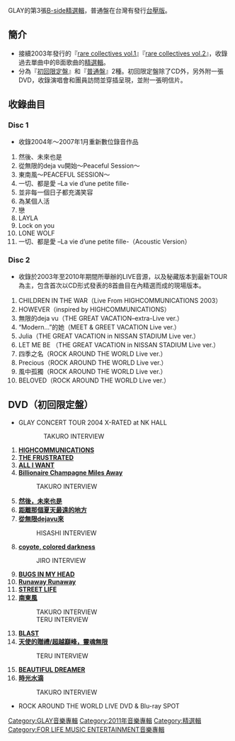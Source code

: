 {{Infobox Album
| Name           = rare collectives vol.3
| Type           = [[精選輯|精選輯]]
| Artist         = [[GLAY|GLAY]]
| Released       = 2011年3月9日
| Recorded       =  
| Genre          = [[搖滾樂|搖滾樂]]<br>[[J-POP|J-POP]]
| Length         = 
| Label          = loversoul music & associates
| Producer       = [[GLAY|GLAY]]<br/>[[佐久間正英|佐久間正英]]
| Reviews        = 
| Chart position = 當週排行第5名（[[ORICON|ORICON]]）
| Certification  = 
| Last album     = [[GLAY|GLAY]]<br/>（2010年）
| This album     = '''rare collectives vol.3'''<br/>[[rare_collectives_vol.4|rare collectives vol.4]]<br/>（2011年）
| Next album     = [[GLAY_Anthology|GLAY Anthology]]<br/>（2011年）
}}
GLAY的第3張[[B-side|B-side]][[精選輯|精選輯]]，普通盤在台灣有發行[[台壓版|台壓版]]。

== 簡介 ==
*接續2003年發行的『[[rare_collectives_vol.1|rare collectives vol.1]]』『[[rare_collectives_vol.2|rare collectives vol.2]]』，收錄過去單曲中的B面歌曲的[[精選輯|精選輯]]。
*分為『[[初回限定盤|初回限定盤]]』和『[[普通盤|普通盤]]』2種。初回限定盤除了CD外，另外附一張DVD，收錄演唱會和團員訪問並穿插呈現，並附一張明信片。

== 收錄曲目 ==
=== Disc 1 ===
*收錄2004年～2007年1月重新數位錄音作品
# 然後、未來也是
# 從無限的deja vu開始～Peaceful Session～
# 東南風～PEACEFUL SESSION～
# 一切、都是愛 –La vie d’une petite fille-
# 並非每一個日子都充滿笑容
# 為某個人活
# 戀
# LAYLA
# Lock on you
# LONE WOLF
# 一切、都是愛 –La vie d’une petite fille-（Acoustic Version）

=== Disc 2 === 
*收錄於2003年至2010年期間所舉辦的LIVE音源，以及秘藏版本到最新TOUR為主，包含首次以CD形式發表的8首曲目在內精選而成的現場版本。
# CHILDREN IN THE WAR（Live From HIGHCOMMUNICATIONS 2003）
# HOWEVER（inspired by HIGHCOMMUNICATIONS）
# 無限的deja vu（THE GREAT VACATION–extra-Live ver.）
# “Modern…”的她（MEET & GREET VACATION Live ver.）
# Julia（THE GREAT VACATION in NISSAN STADIUM Live ver.）
# LET ME BE （THE GREAT VACATION in NISSAN STADIUM Live ver.）
# 四季之名（ROCK AROUND THE WORLD Live ver.）
# Precious（ROCK AROUND THE WORLD Live ver.）
# 風中孤獨（ROCK AROUND THE WORLD Live ver.）
# BELOVED（ROCK AROUND THE WORLD Live ver.）

== DVD（初回限定盤） ==
*GLAY CONCERT TOUR 2004 X-RATED at NK HALL
::TAKURO INTERVIEW 
#'''[[THE_FRUSTRATED|HIGHCOMMUNICATIONS]]''' 
#'''[[THE_FRUSTRATED|THE FRUSTRATED]]''' 
#'''[[THE_FRUSTRATED|ALL I WANT]]'''
#'''[[Billionaire_Champagne_Miles_Away|Billionaire Champagne Miles Away]]'''
#:TAKURO INTERVIEW 
#'''[[然後，未來也是|然後，未來也是]]'''
#'''[[距離那個夏天最遠的地方|距離那個夏天最遠的地方]]'''
#'''[[從無限dejavu來|從無限dejavu來]]'''
#:HISASHI INTERVIEW 
#'''[[coyote,_colored_darkness|coyote, colored darkness]]''' 
#:JIRO INTERVIEW 
#'''[[BUGS_IN_MY_HEAD|BUGS IN MY HEAD]]''' 
#'''[[THE_FRUSTRATED|Runaway Runaway]]''' 
#'''[[STREET_LIFE|STREET LIFE]]''' 
#'''[[南東風|南東風]]'''
#:TAKURO INTERVIEW 
#:TERU INTERVIEW 
#'''[[THE_FRUSTRATED|BLAST]]''' 
#'''[[天使的贈禮/超越巔峰，靈魂無限|天使的贈禮/超越巔峰，靈魂無限]]'''
#:TERU INTERVIEW 
#'''[[BEAUTIFUL_DREAMER|BEAUTIFUL DREAMER]]''' 
#'''[[時光水滴|時光水滴]]'''
#:TAKURO INTERVIEW 
*ROCK AROUND THE WORLD LIVE DVD & Blu-ray SPOT

[[Category:GLAY音樂專輯|Category:GLAY音樂專輯]]
[[Category:2011年音樂專輯|Category:2011年音樂專輯]]
[[Category:精選輯|Category:精選輯]]
[[Category:FOR_LIFE_MUSIC_ENTERTAINMENT音樂專輯|Category:FOR LIFE MUSIC ENTERTAINMENT音樂專輯]]